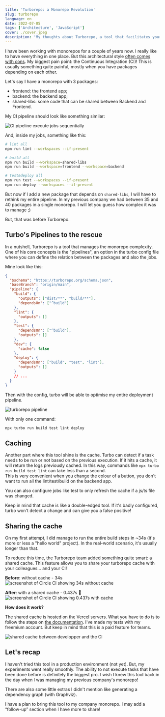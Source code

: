 ```yaml
---
title: 'Turborepo: a Monorepo Revolution'
slug: turborepo
language: en
date: 2022-07-05
tags: ['Architecture', 'JavaScript']
cover: ./cover.jpeg
description: 'My thoughts about Turborepo, a tool that facilitates your monorepo management.'
---
```



I have been working with monorepos for a couple of years now. I really like to have everything in
one place. But this architectural style [often comes with cons](/monorepo-pros-and-cons). My biggest
pain point: the Continuous Integration (CI)! This is usually something quite painful, mostly when
you have packages depending on each other.

Let's say I have a monorepo with 3 packages:

- frontend: the frontend app;
- backend: the backend app;
- shared-libs: some code that can be shared between Backend and Frontend.

My CI pipeline should look like something similar:

![CI pipeline execute jobs sequentially](./npm-workspaces-pipeline.png)

And, inside my jobs, something like this:

```bash
# lint all
npm run lint --workspaces --if-present

# build all
npm run build --workspace=shared-libs
npm run build --workspace=frontend --workspace=backend

# test&deploy all
npm run test --workspaces --if-present
npm run deploy --workspaces --if-present
```

But now if I add a new package that depends on `shared-libs`, I will have to rethink my entire
pipeline. In my previous company we had between 35 and 40 packages in a single monorepo. I will let
you guess how complex it was to manage ;)

But, that was before Turborepo.

## Turbo's Pipelines to the rescue

In a nutshell, Turborepo is a tool that manages the monorepo complexity. One of his core concepts is
the "pipelines", an option in the turbo config file where you can define the relation between the
packages and also the jobs.

Mine look like this:

```json
{
  "$schema": "https://turborepo.org/schema.json",
  "baseBranch": "origin/main",
  "pipeline": {
    "build": {
      "outputs": ["dist/**", "build/**"],
      "dependsOn": ["^build"]
    },
    "lint": {
      "outputs": []
    },
    "test": {
      "dependsOn": ["^build"],
      "outputs": []
    },
    "dev": {
      "cache": false
    },
    "deploy": {
      "dependsOn": ["build", "test", "lint"],
      "outputs": []
    }
    // ...
  }
}
```

Then with the config, turbo will be able to optimise my entire deployment pipeline.

![turborepo pipeline](./turborepo-pipeline.png)

With only one command:

```bash
npx turbo run build test lint deploy
```

## Caching

Another part where this tool shine is the cache. Turbo can detect if a task needs to be run or not
based on the previous execution. If it hits a cache, it will return the logs previously cached. In
this way, commands like `npx turbo run build test lint` can take less than a second.  
This is very convenient when you change the colour of a button, you don't want to run all the
lint/test/build on the backend app.

You can also configure jobs like test to only refresh the cache if a js/ts file was changed.

<Warning title="Heads-up!">
  Keep in mind that cache is like a double-edged tool. If it's badly configured, turbo won't detect
  a change and can give you a false positive!
</Warning>

## Sharing the cache

On my first attempt, I did manage to run the entire build steps in ~34s (it's more or less a "hello
world" project). In the real-world scenario, it's usually longer than that.

To reduce this time, the Turborepo team added something quite smart: a shared cache. This feature
allows you to share your turborepo cache with your colleagues... and your CI!

**Before:** without cache - 34s  
![screenshot of Circle CI showing 34s without cache](./ci-no-cache.png)

**After**: with a shared cache - 0.437s 🤩  
![screenshot of Circle CI showing 0.437s with cache](./ci-shared-cache.png)

**How does it work?**

The shared cache is hosted on the Vercel servers. What you have to do is to follow the steps on
[the documentation](https://vercel.com/docs/concepts/monorepos/remote-caching). I've made my tests
with my freemium account. But keep in mind that this is a paid feature for teams.

![shared cache between developper and the CI](./shared-cache.png)

## Let's recap

I haven't tried this tool in a production environment (not yet). But, my experiments went really
smoothly. The ability to not execute tasks that have been done before is definitely the biggest pro.
I wish I knew this tool back in the day when I was managing my previous company's monorepo!

There are also some little extras I didn't mention like generating a dependency graph (with
Graphviz).

I have a plan to bring this tool to my company monorepo. I may add a “follow-up” section when I have
more to share!
